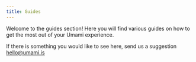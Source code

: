 ```yaml
---
title: Guides
---
```


Welcome to the guides section! Here you will find various guides on how to get
the most out of your Umami experience.

If there is something you would like to see here, send us a suggestion [hello@umami.is](mailto:hello.umami.is)
